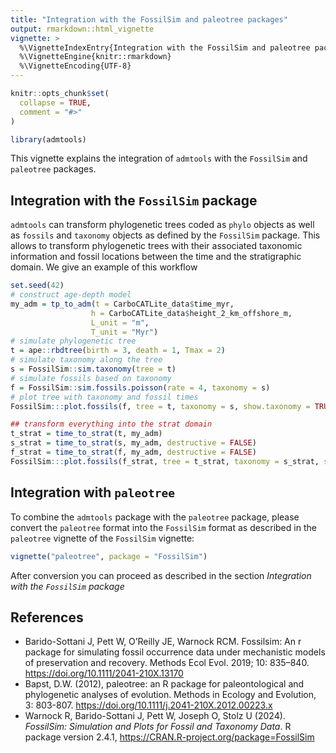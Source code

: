 ```yaml
---
title: "Integration with the FossilSim and paleotree packages"
output: rmarkdown::html_vignette
vignette: >
  %\VignetteIndexEntry{Integration with the FossilSim and paleotree packages}
  %\VignetteEngine{knitr::rmarkdown}
  %\VignetteEncoding{UTF-8}
---
```


```r
knitr::opts_chunk$set(
  collapse = TRUE,
  comment = "#>"
)
```

```r
library(admtools)
```

This vignette explains the integration of `admtools` with the `FossilSim` and `paleotree` packages.

## Integration with the `FossilSim` package

`admtools` can transform phylogenetic trees coded as `phylo` objects as well as `fossils` and `taxonomy` objects as defined by the `FossilSim` package. This allows to transform phylogenetic trees with their associated taxonomic information and fossil locations between the time and the stratigraphic domain. We give an example of this workflow

```r
set.seed(42)
# construct age-depth model
my_adm = tp_to_adm(t = CarboCATLite_data$time_myr,
                  h = CarboCATLite_data$height_2_km_offshore_m,
                  L_unit = "m",
                  T_unit = "Myr")
# simulate phylogenetic tree
t = ape::rbdtree(birth = 3, death = 1, Tmax = 2)
# simulate taxonomy along the tree
s = FossilSim::sim.taxonomy(tree = t)
# simulate fossils based on taxonomy
f = FossilSim::sim.fossils.poisson(rate = 4, taxonomy = s)
# plot tree with taxonomy and fossil times
FossilSim:::plot.fossils(f, tree = t, taxonomy = s, show.taxonomy = TRUE)

## transform everything into the strat domain
t_strat = time_to_strat(t, my_adm)
s_strat = time_to_strat(s, my_adm, destructive = FALSE)
f_strat = time_to_strat(f, my_adm, destructive = FALSE)
FossilSim:::plot.fossils(f_strat, tree = t_strat, taxonomy = s_strat, show.taxonomy = TRUE)
```

## Integration with `paleotree`

To combine the `admtools` package with the `paleotree` package, please convert the `paleotree` format into the `FossilSim` format as described in the `paleotree` vignette of the `FossilSim` vignette:

```r
vignette("paleotree", package = "FossilSim")
```

After conversion you can proceed as described in the section *Integration with the `FossilSim` package*

## References

*  Barido-Sottani J, Pett W, O'Reilly JE, Warnock RCM. Fossilsim: An r package for simulating fossil occurrence data under mechanistic models of preservation and recovery. Methods Ecol Evol. 2019; 10: 835–840. <https://doi.org/10.1111/2041-210X.13170>
*  Bapst, D.W. (2012), paleotree: an R package for paleontological and phylogenetic analyses of evolution. Methods in Ecology and Evolution, 3: 803-807. <https://doi.org/10.1111/j.2041-210X.2012.00223.x>
*  Warnock R, Barido-Sottani J, Pett W, Joseph O, Stolz U (2024). _FossilSim: Simulation and Plots for Fossil and Taxonomy Data_. R package version 2.4.1,
  <https://CRAN.R-project.org/package=FossilSim>